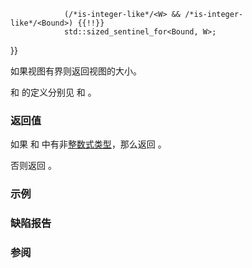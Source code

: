 {{cpp/ranges/iota_view/title|size}}
{{cpp/ranges/iota_view/navbar}}
{{ddcl|since=c++20|
constexpr auto size() const
    requires (std::same_as&lt;W, Bound&gt; &amp;&amp; /*advanceable*/&lt;W&gt;) {{!!}}
             (/*is-integer-like*/&lt;W&gt; &amp;&amp; /*is-integer-like*/&lt;Bound&gt;) {{!!}}
             std::sized_sentinel_for&lt;Bound, W&gt;;
}}

如果视图有界则返回视图的大小。

{{c/core|/*advanceable*/}} 和 {{c/core|/*is-integer-like*/}} 的定义分别见 {{rlpsi|iterator#advanceable}} 和 {{lti|cpp/iterator/is-integer-like}}{{sep}}。

===返回值===
如果 {{tt|W}} 和 {{tt|Bound}} 中有非[[cpp/iterator/is-integer-like|整数式类型]]，那么返回 {{box|{{lsi|cpp/ranges#to-unsigned-like}}{{sep}}{{c/core|(}}{{rlpsi|/#bound_}}{{nbspt}}{{c/core|-}}{{nbspt}}{{rlpsi|/#value_}}{{sep}}{{c/core|)}}}}。

否则返回 {{box|
{{c/core|(}}{{rlpsi|/#value_}}{{nbspt}}{{c/core|&lt; 0) ?}}&lt;br&gt;
{{nbspt|4}}{{c/core|(}}&lt;br&gt;
{{nbspt|8}}{{c/core|(}}{{rlpsi|/#bound_}}{{nbspt}}{{c/core|&lt; 0) ?}}&lt;br&gt;
{{nbspt|12}}{{lsi|cpp/ranges#to-unsigned-like}}{{sep}}{{c/core|(-}}{{rlpsi|/#value_}}{{sep}}{{c/core|) -}}{{nbspt}}{{lsi|cpp/ranges#to-unsigned-like}}{{sep}}{{c/core|(-}}{{rlpsi|/#bound_}}{{sep}}{{c/core|) :}}&lt;br&gt;
{{nbspt|12}}{{lsi|cpp/ranges#to-unsigned-like}}{{sep}}{{c/core|(}}{{rlpsi|/#bound_}}{{sep}}{{c/core|) +}}{{nbspt}}{{lsi|cpp/ranges#to-unsigned-like}}{{sep}}{{c/core|(-}}{{rlpsi|/#value_}}{{sep}}{{c/core|)}}&lt;br&gt;
{{nbspt|4}}{{c/core|) :}}&lt;br&gt;
{{nbspt|4}}{{lsi|cpp/ranges#to-unsigned-like}}{{sep}}{{c/core|(}}{{rlpsi|/#bound_}}{{sep}}{{c/core|) -}}{{nbspt}}{{lsi|cpp/ranges#to-unsigned-like}}{{sep}}{{c/core|(}}{{rlpsi|/#value_}}{{sep}}{{c/core|)}}
}}。

===示例===
{{example
|code=
#include &lt;cassert&gt;
#include &lt;ranges&gt;

int main()
{
    unsigned initial_value{1}, bound{5};
    auto i{std::views::iota(initial_value, bound)};
    assert(i.size() == bound - initial_value and i.size() == 4);
    
    auto u{std::views::iota(8)};
    // assert(u.size()); // 错误：没有 size()，因为 u 无界
}
}}

===缺陷报告===
{{dr list begin}}
{{dr list item|wg=lwg|dr=3610|std=C++20|before={{tt|size}} 可能会拒绝整数类类型|after=使之在可能时接受}}
{{dr list end}}

===参阅===
{{dsc begin}}
{{dsc inc|cpp/ranges/dsc size}}
{{dsc inc|cpp/ranges/dsc ssize}}
{{dsc end}}

{{langlinks|de|en|es|ja|ru}}